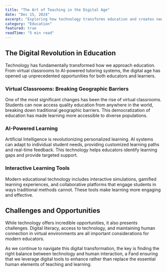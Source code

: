 ```yaml
---
title: "The Art of Teaching in the Digital Age"
date: "Dec 15, 2024"
excerpt: "Exploring how technology transforms education and creates new opportunities for meaningful learning experiences."
category: "Education"
featured: true
readTime: "5 min read"
---
```


## The Digital Revolution in Education
<p>Technology has fundamentally transformed how we approach education. From virtual classrooms to AI-powered tutoring systems, the digital age has opened up unprecedented opportunities for both educators and learners.</p>

### Virtual Classrooms: Breaking Geographic Barriers
<p>One of the most significant changes has been the rise of virtual classrooms. Students can now access quality education from anywhere in the world, breaking down traditional geographic barriers. This democratization of education has made learning more accessible to diverse populations.</p>

### AI-Powered Learning
<p>Artificial Intelligence is revolutionizing personalized learning. AI systems can adapt to individual student needs, providing customized learning paths and real-time feedback. This technology helps educators identify learning gaps and provide targeted support.</p>

### Interactive Learning Tools
<p>Modern educational technology includes interactive simulations, gamified learning experiences, and collaborative platforms that engage students in ways traditional methods cannot. These tools make learning more engaging and effective.</p>

## Challenges and Opportunities
<p>While technology offers incredible opportunities, it also presents challenges. Digital literacy, access to technology, and maintaining human connection in virtual environments are all important considerations for modern educators.</p>

<p>As we continue to navigate this digital transformation, the key is finding the right balance between technology and human interaction, a Fand ensuring that we leverage digital tools to enhance rather than replace the essential human elements of teaching and learning.</p> 